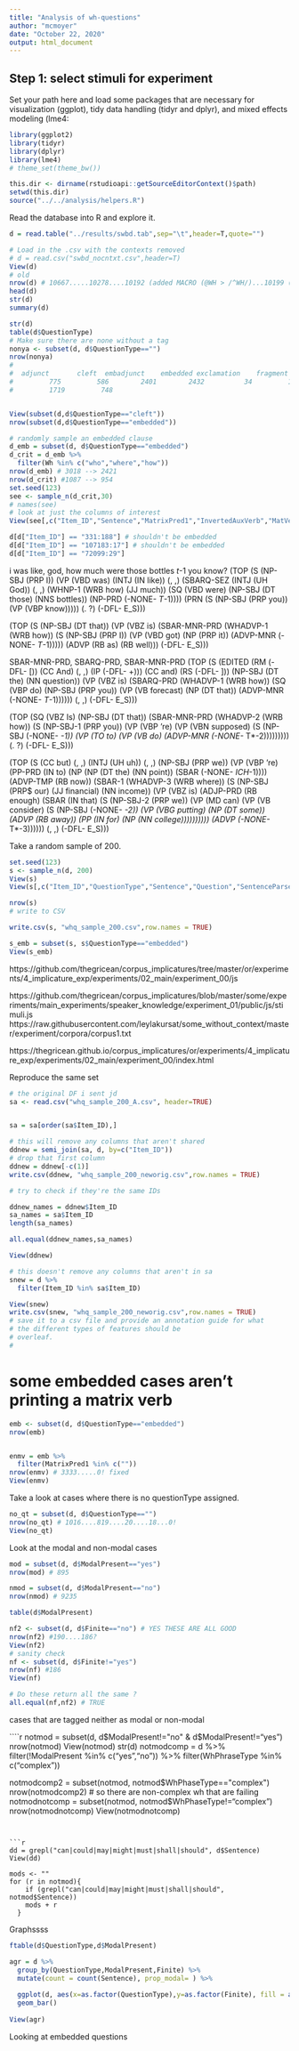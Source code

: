 ```yaml
---
title: "Analysis of wh-questions"
author: "mcmoyer"
date: "October 22, 2020"
output: html_document
---
```

  
## Step 1: select stimuli for experiment
  
Set your path here and load some packages that are necessary for visualization 
(ggplot), tidy data handling (tidyr and dplyr), and mixed effects modeling (lme4:
                                                                                                                                                               
```r
library(ggplot2)
library(tidyr)
library(dplyr)
library(lme4)
# theme_set(theme_bw())

this.dir <- dirname(rstudioapi::getSourceEditorContext()$path)
setwd(this.dir)
source("../../analysis/helpers.R")
```

Read the database into R and explore it.
```r
d = read.table("../results/swbd.tab",sep="\t",header=T,quote="")

# Load in the .csv with the contexts removed
# d = read.csv("swbd_nocntxt.csv",header=T)
View(d)
# old
nrow(d) # 10667.....10278....10192 (added MACRO (@WH > /^WH/)...10199 (@WH >> /^WH)
head(d)
str(d)
summary(d)

str(d)
table(d$QuestionType)
# Make sure there are none without a tag
nonya <- subset(d, d$QuestionType=="")
nrow(nonya)
# 
#  adjunct       cleft  embadjunct    embedded exclamation    fragment    relative        
#         775         586        2401        2432          34         126        1378        root     subject 
#         1719         748 


View(subset(d,d$QuestionType=="cleft"))
nrow(subset(d,d$QuestionType=="embedded"))

# randomly sample an embedded clause
d_emb = subset(d, d$QuestionType=="embedded")
d_crit = d_emb %>%
  filter(Wh %in% c("who","where","how"))
nrow(d_emb) # 3018 --> 2421
nrow(d_crit) #1087 --> 954
set.seed(123)
see <- sample_n(d_crit,30)
# names(see)
# look at just the columns of interest
View(see[,c("Item_ID","Sentence","MatrixPred1","InvertedAuxVerb","MatVerbPart","Question","SentenceParse")])

d[d["Item_ID"] == "331:188"] # shouldn't be embedded
d[d["Item_ID"] == "107183:17"] # shouldn't be embedded
d[d["Item_ID"] == "72099:29"]

```

i was like, god, how much were those bottles *t*-1 you know?
(TOP (S (NP-SBJ (PRP I)) 
        (VP (VBD was) 
        (INTJ (IN like)) (, ,) 
        (SBARQ-SEZ (INTJ (UH God)) 
                    (, ,) 
                    (WHNP-1 (WRB how) (JJ much)) (SQ (VBD were) (NP-SBJ (DT those) (NNS bottles)) (NP-PRD (-NONE- *T*-1)))) (PRN (S (NP-SBJ (PRP you)) (VP (VBP know))))) (. ?) (-DFL- E_S)))


(TOP (S (NP-SBJ (DT that)) 
        (VP (VBZ is) 
            (SBAR-MNR-PRD (WHADVP-1 (WRB how)) (S (NP-SBJ (PRP I)) (VP (VBD got) (NP (PRP it)) (ADVP-MNR (-NONE- *T*-1))))) (ADVP (RB as) (RB well))) (-DFL- E_S)))

SBAR-MNR-PRD, SBARQ-PRD, SBAR-MNR-PRD
(TOP (S (EDITED (RM (-DFL- [)) 
                (CC And) 
                (, ,) 
                (IP (-DFL- +))) 
      (CC and) 
      (RS (-DFL- ])) 
      (NP-SBJ (DT the) (NN question)) 
      (VP (VBZ is) 
          (SBARQ-PRD (WHADVP-1 (WRB how)) (SQ (VBP do) (NP-SBJ (PRP you)) (VP (VB forecast) (NP (DT that)) (ADVP-MNR (-NONE- *T*-1)))))) (, ,) (-DFL- E_S)))

(TOP (SQ (VBZ Is) 
          (NP-SBJ (DT that)) 
          (SBAR-MNR-PRD (WHADVP-2 (WRB how)) (S (NP-SBJ-1 (PRP you)) (VP (VBP 're) (VP (VBN supposed) (S (NP-SBJ (-NONE- *-1)) (VP (TO to) (VP (VB do) (ADVP-MNR (-NONE- *T*-2))))))))) (. ?) (-DFL- E_S)))


(TOP (S (CC but) 
        (, ,) 
        (INTJ (UH uh)) 
        (, ,) 
        (NP-SBJ (PRP we)) 
        (VP (VBP 're) 
            (PP-PRD (IN to) (NP (NP (DT the) (NN point)) (SBAR (-NONE- *ICH*-1)))) 
            (ADVP-TMP (RB now)) 
            (SBAR-1 (WHADVP-3 (WRB where)) 
                    (S (NP-SBJ (PRP$ our) (JJ financial) (NN income)) (VP (VBZ is) (ADJP-PRD (RB enough) (SBAR (IN that) (S (NP-SBJ-2 (PRP we)) (VP (MD can) (VP (VB consider) (S (NP-SBJ (-NONE- *-2)) (VP (VBG putting) (NP (DT some)) (ADVP (RB away)) (PP (IN for) (NP (NN college)))))))))) (ADVP (-NONE- *T*-3)))))) (, ,) (-DFL- E_S)))


Take a random sample of 200.
```r
set.seed(123)
s <- sample_n(d, 200)
View(s)
View(s[,c("Item_ID","QuestionType","Sentence","Question","SentenceParse")])

nrow(s)
# write to CSV

write.csv(s, "whq_sample_200.csv",row.names = TRUE)

s_emb = subset(s, s$QuestionType=="embedded")
View(s_emb)

```
https://github.com/thegricean/corpus_implicatures/tree/master/or/experiments/4_implicature_exp/experiments/02_main/experiment_00/js

https://github.com/thegricean/corpus_implicatures/blob/master/some/experiments/main_experiments/speaker_knowledge/experiment_01/public/js/stimuli.js
https://raw.githubusercontent.com/leylakursat/some_without_context/master/experiment/corpora/corpus1.txt

https://thegricean.github.io/corpus_implicatures/or/experiments/4_implicature_exp/experiments/02_main/experiment_00/index.html


Reproduce the same set
```r
# the original DF i sent jd
sa <- read.csv("whq_sample_200_A.csv", header=TRUE)


sa = sa[order(sa$Item_ID),]

# this will remove any columns that aren't shared 
ddnew = semi_join(sa, d, by=c("Item_ID"))
# drop that first column
ddnew = ddnew[-c(1)]
write.csv(ddnew, "whq_sample_200_neworig.csv",row.names = TRUE)

# try to check if they're the same IDs

ddnew_names = ddnew$Item_ID
sa_names = sa$Item_ID
length(sa_names)

all.equal(ddnew_names,sa_names)

View(ddnew)

# this doesn't remove any columns that aren't in sa
snew = d %>%
  filter(Item_ID %in% sa$Item_ID)

View(snew)
write.csv(snew, "whq_sample_200_neworig.csv",row.names = TRUE)
# save it to a csv file and provide an annotation guide for what 
# the different types of features should be
# overleaf. 
# 
```

# some embedded cases aren't printing a matrix verb
```r
emb <- subset(d, d$QuestionType=="embedded")
nrow(emb)


enmv = emb %>%
  filter(MatrixPred1 %in% c(""))
nrow(enmv) # 3333.....0! fixed
View(enmv)

```
Take a look at cases where there is no questionType assigned.
```r
no_qt = subset(d, d$QuestionType=="")
nrow(no_qt) # 1016....819....20....18...0!
View(no_qt)
```
Look at the modal and non-modal cases
```r

mod = subset(d, d$ModalPresent=="yes")
nrow(mod) # 895

nmod = subset(d, d$ModalPresent=="no")
nrow(nmod) # 9235

table(d$ModalPresent)

nf2 <- subset(d, d$Finite=="no") # YES THESE ARE ALL GOOD
nrow(nf2) #190....186?
View(nf2)
# sanity check
nf <- subset(d, d$Finite!="yes") 
nrow(nf) #186
View(nf)

# Do these return all the same ?
all.equal(nf,nf2) # TRUE
````
cases that are tagged neither as modal or non-modal



````r
notmod = subset(d, d$ModalPresent!="no" & d$ModalPresent!="yes")
nrow(notmod)
View(notmod)
str(d)
notmodcomp = d %>%
  filter(!ModalPresent %in% c("yes","no")) %>%
  filter(WhPhraseType %in% c("complex"))

notmodcomp2 = subset(notmod, notmod$WhPhaseType=="complex")
nrow(notmodcomp2) # so there are non-complex wh that are failing
notmodnotcomp = subset(notmod, notmod$WhPhaseType!="complex")
nrow(notmodnotcomp)
View(notmodnotcomp)

```


```r
dd = grepl("can|could|may|might|must|shall|should", d$Sentence)
View(dd)

mods <- ""
for (r in notmod){
    if (grepl("can|could|may|might|must|shall|should", notmod$Sentence))
    mods + r
  }
```

Graphssss

```r
ftable(d$QuestionType,d$ModalPresent)

agr = d %>%
  group_by(QuestionType,ModalPresent,Finite) %>%
  mutate(count = count(Sentence), prop_modal= ) %>%
  
  ggplot(d, aes(x=as.factor(QuestionType),y=as.factor(Finite), fill = as.factor(ModalPresent))) +
  geom_bar()
  
View(agr)

```

Looking at embedded questions
```r


```
